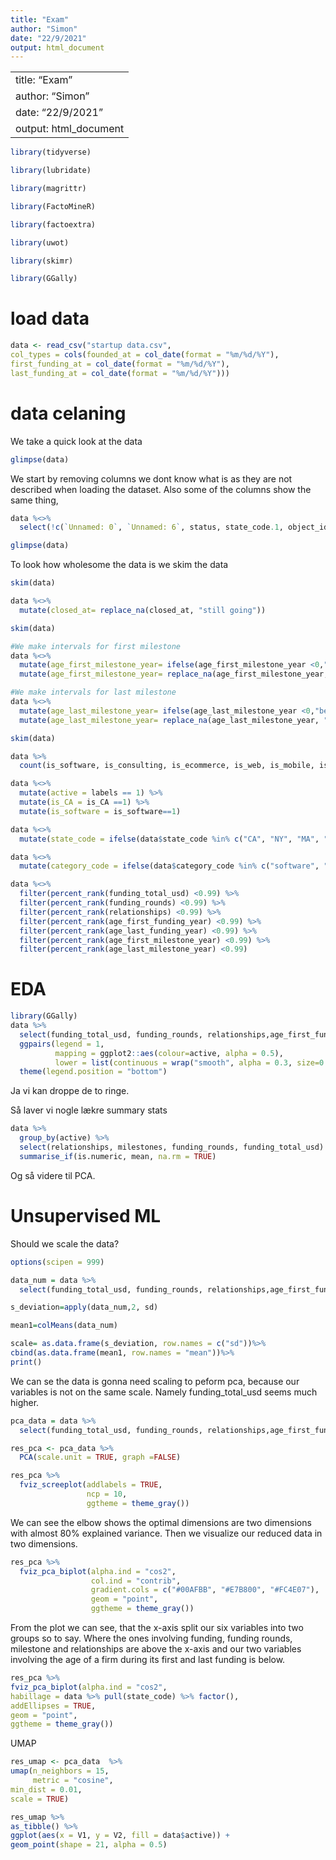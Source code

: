 ```yaml
---
title: "Exam"
author: "Simon"
date: "22/9/2021"
output: html_document
---
```


---
title: "Exam"
author: "Simon"
date: "22/9/2021"
output: html_document
---


```r
library(tidyverse)

library(lubridate)

library(magrittr)

library(FactoMineR)

library(factoextra)

library(uwot)

library(skimr)

library(GGally)
```


# load data

```r
data <- read_csv("startup data.csv", 
col_types = cols(founded_at = col_date(format = "%m/%d/%Y"), 
first_funding_at = col_date(format = "%m/%d/%Y"), 
last_funding_at = col_date(format = "%m/%d/%Y")))
```

# data celaning

We take a quick look at the data
```r
glimpse(data)

```


We start by removing columns we dont know what is as they are not described when loading the dataset.
Also some of the columns show the same thing, 

```r

data %<>%
  select(!c(`Unnamed: 0`, `Unnamed: 6`, status, state_code.1, object_id, avg_participants))

glimpse(data)

```

To look how wholesome the data is we skim the data

```r

skim(data)

```

```r

data %<>%
  mutate(closed_at= replace_na(closed_at, "still going"))

```


```r
skim(data)
```


```r

#We make intervals for first milestone
data %<>%
  mutate(age_first_milestone_year= ifelse(age_first_milestone_year <0,"before year 0",ifelse(age_first_milestone_year <= 3 , "[0-3]", ifelse(age_first_milestone_year <= 6, "]3-6]", ifelse(age_first_milestone_year <=9, "]6-9]", ifelse(age_first_milestone_year > 9, "over 9", "")))))) %>%
  mutate(age_first_milestone_year= replace_na(age_first_milestone_year, "no milestone"))

#We make intervals for last milestone
data %<>%
  mutate(age_last_milestone_year= ifelse(age_last_milestone_year <0,"before year 0",ifelse(age_last_milestone_year <= 3 , "[0-3]", ifelse(age_last_milestone_year <= 6, "]3-6]", ifelse(age_last_milestone_year <=9, "]6-9]", ifelse(age_last_milestone_year > 9, "over 9", "")))))) %>%
  mutate(age_last_milestone_year= replace_na(age_last_milestone_year, "no milestone"))

skim(data)

data %>% 
  count(is_software, is_consulting, is_ecommerce, is_web, is_mobile, is_enterprise)

data %<>% 
  mutate(active = labels == 1) %>%
  mutate(is_CA = is_CA ==1) %>% 
  mutate(is_software = is_software==1)

data %<>% 
  mutate(state_code = ifelse(data$state_code %in% c("CA", "NY", "MA", "TX"), data$state_code, "other"))

data %<>% 
  mutate(category_code = ifelse(data$category_code %in% c("software", "web", "mobile", "enterprise", "advertising", "gamesvideo", "ecommerce", "biotech", "consulting"),category_code, "other"))

```

```r

data %<>%
  filter(percent_rank(funding_total_usd) <0.99) %>% 
  filter(percent_rank(funding_rounds) <0.99) %>% 
  filter(percent_rank(relationships) <0.99) %>% 
  filter(percent_rank(age_first_funding_year) <0.99) %>% 
  filter(percent_rank(age_last_funding_year) <0.99) %>% 
  filter(percent_rank(age_first_milestone_year) <0.99) %>% 
  filter(percent_rank(age_last_milestone_year) <0.99)
```

# EDA

```r
library(GGally)
data %>% 
  select(funding_total_usd, funding_rounds, relationships,age_first_funding_year, age_last_funding_year, milestones, active) %>%
  ggpairs(legend = 1,
          mapping = ggplot2::aes(colour=active, alpha = 0.5), 
          lower = list(continuous = wrap("smooth", alpha = 0.3, size=0.1))) +
  theme(legend.position = "bottom")

```
Ja vi kan droppe de to ringe.

Så laver vi nogle lækre summary stats
```r
data %>% 
  group_by(active) %>% 
  select(relationships, milestones, funding_rounds, funding_total_usd) %>% 
  summarise_if(is.numeric, mean, na.rm = TRUE)
```
Og så videre til PCA.

# Unsupervised ML

Should we scale the data?

```r
options(scipen = 999)

data_num = data %>% 
  select(funding_total_usd, funding_rounds, relationships,age_first_funding_year, age_last_funding_year, milestones)

s_deviation=apply(data_num,2, sd)

mean1=colMeans(data_num)

scale= as.data.frame(s_deviation, row.names = c("sd"))%>%
cbind(as.data.frame(mean1, row.names = "mean"))%>%
print()
```
We can se the data is gonna need scaling to peform pca, because our variables is not on the same scale. Namely funding_total_usd seems much higher.

```r
pca_data = data %>% 
  select(funding_total_usd, funding_rounds, relationships,age_first_funding_year, age_last_funding_year, milestones)

res_pca <- pca_data %>%
  PCA(scale.unit = TRUE, graph =FALSE)


```

```r
res_pca %>% 
  fviz_screeplot(addlabels = TRUE, 
                 ncp = 10, 
                 ggtheme = theme_gray())
```
We can see the elbow shows the optimal dimensions are two dimensions with almost 80% explained variance. Then we visualize our reduced data in two dimensions.

```r
res_pca %>%
  fviz_pca_biplot(alpha.ind = "cos2",
                  col.ind = "contrib",
                  gradient.cols = c("#00AFBB", "#E7B800", "#FC4E07"),
                  geom = "point",
                  ggtheme = theme_gray())
```
From the plot we can see, that the x-axis split our six variables into two groups so to say. Where the ones involving funding, funding rounds, milestone and relationships are above the x-axis and our two variables involving the age of a firm during its first and last funding is below. 

```r
res_pca %>%
fviz_pca_biplot(alpha.ind = "cos2",
habillage = data %>% pull(state_code) %>% factor(),
addEllipses = TRUE,
geom = "point",
ggtheme = theme_gray())

```

UMAP
```r
res_umap <- pca_data  %>%
umap(n_neighbors = 15,
     metric = "cosine",
min_dist = 0.01,
scale = TRUE)
```

```r
res_umap %>%
as_tibble() %>%
ggplot(aes(x = V1, y = V2, fill = data$active)) +
geom_point(shape = 21, alpha = 0.5)
```


